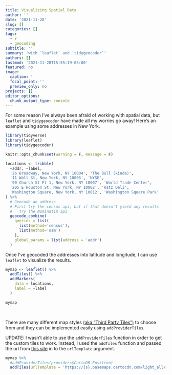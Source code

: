 ```yaml
---
title: Visualizing Spatial Data
author: ''
date: '2021-11-28'
slug: []
categories: []
tags: 
  - r
  - geocoding
subtitle: ''
summary: 'with `leaflet` and `tidygeocoder`'
authors: []
lastmod: '2021-11-28T15:55:19-05:00'
featured: no
image:
  caption: ''
  focal_point: ''
  preview_only: no
projects: []
editor_options: 
  chunk_output_type: console
---
```


For some reason I've always been afraid of working with spatial data, but `leaflet` and `tidygeocoder` have made all my worries go away! Here's an example using some addresses in New York.

```r
library(tidyverse)
library(leaflet)
library(tidygeocoder)

knitr::opts_chunk$set(warning = F, message = F)

locations <- tribble(
  ~addr, ~label,
  '26 Broadway, New York, NY 10004', 'The Bull (kinda)',
  '11 Wall St, New York, NY 10005', 'NYSE',
  '90 Church St Fl 1, New York, NY 10007', 'World Trade Center',
  '205 E Houston St, New York, NY 10002', 'Katz Deli',
  'Washington Square, New York, NY 10012', 'Washington Square Park'
) %>% 
  # Geocode an address
  # First try the census api, but if that doesn't yield any results
  #   try the Nominatim api
  geocode_combine(
    queries = list(
      list(method='census'),
      list(method='osm')
    ),
    global_params = list(address = 'addr')
  )
```

Once I've geocoded the addresses into latitude and longitude, I can use `leaflet` to visualize the results.
```r
mymap <- leaflet() %>% 
  addTiles() %>% 
  addMarkers(
    data = locations,
    label = ~label
  )  

mymap
```

<br>

There are many different map styles [(aka "Third Party Tiles")](https://rstudio.github.io/leaflet/basemaps.html) to choose from and they can be implemented easily using `addProviderTiles`.

UPDATE: I wasn't able to use the `addProviderTiles` function in order to get the custom tiles to work. Instead, I used the `addTiles` function and passed the url from [this site](http://leaflet-extras.github.io/leaflet-providers/preview/) in to the `urlTemplate` argument.

```r
mymap %>% 
  #addProviderTiles(providers$CartoDB.Positron)
  addTiles(urlTemplate = 'https://{s}.basemaps.cartocdn.com/light_all/{z}/{x}/{y}{r}.png')
```
